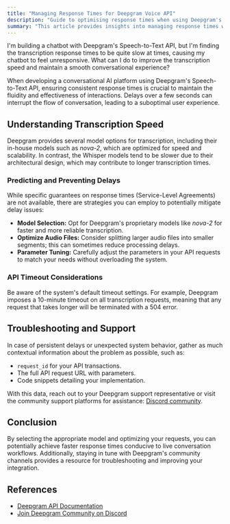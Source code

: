 ```yaml
---
title: "Managing Response Times for Deepgram Voice API"
description: "Guide to optimising response times when using Deepgram's Speech-to-Text API."
summary: "This article provides insights into managing response times when utilising Deepgram's Voice API for speech-to-text transcription, particularly in conversational AI applications. It explores factors influencing transcription speed and strategies to mitigate delays for an optimal user experience."
---
```


<CommunityQuestion>I'm building a chatbot with Deepgram's Speech-to-Text API, but I'm finding the transcription response times to be quite slow at times, causing my chatbot to feel unresponsive. What can I do to improve the transcription speed and maintain a smooth conversational experience?</CommunityQuestion>


When developing a conversational AI platform using Deepgram's Speech-to-Text API, ensuring consistent response times is crucial to maintain the fluidity and effectiveness of interactions. Delays over a few seconds can interrupt the flow of conversation, leading to a suboptimal user experience.

## Understanding Transcription Speed

Deepgram provides several model options for transcription, including their in-house models such as *nova-2*, which are optimized for speed and scalability. In contrast, the Whisper models tend to be slower due to their architectural design, which may contribute to longer transcription times.

### Predicting and Preventing Delays

While specific guarantees on response times (Service-Level Agreements) are not available, there are strategies you can employ to potentially mitigate delay issues:

- **Model Selection:** Opt for Deepgram's proprietary models like *nova-2* for faster and more reliable transcription.
- **Optimize Audio Files:** Consider splitting larger audio files into smaller segments; this can sometimes reduce processing delays.
- **Parameter Tuning:** Carefully adjust the parameters in your API requests to match your needs without overloading the system.

### API Timeout Considerations

Be aware of the system's default timeout settings. For example, Deepgram imposes a 10-minute timeout on all transcription requests, meaning that any request that takes longer will be terminated with a 504 error.

## Troubleshooting and Support

In case of persistent delays or unexpected system behavior, gather as much contextual information about the problem as possible, such as:

- `request_id` for your API transactions.
- The full API request URL with parameters.
- Code snippets detailing your implementation.

With this data, reach out to your Deepgram support representative or visit the community support platforms for assistance: [Discord community](https://discord.gg/deepgram).

## Conclusion

By selecting the appropriate model and optimizing your requests, you can potentially achieve faster response times conducive to live conversation workflows. Additionally, staying in tune with Deepgram's community channels provides a resource for troubleshooting and improving your integration.

## References

- [Deepgram API Documentation](https://developers.deepgram.com/docs/)
- [Join Deepgram Community on Discord](https://discord.gg/deepgram)